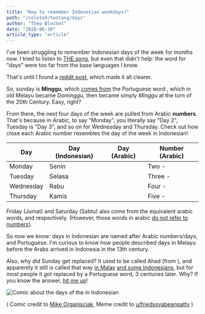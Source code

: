 ```yaml
---
title: "How to remember Indonesian weekdays?"
path: "/celoteh/tentang/days"
author: "Théo Blochet"
date: "2020-06-30"
article_type: "article"
---
```



I've been struggling to remember Indonesian days of the week for months now.
I tried to listen to [THE song](https://www.youtube.com/watch?v=VQVG53eU2gE), but even that didn't help: the word for "days" were too far from the base languages I know.

That's until I found a [reddit post](https://www.reddit.com/r/indonesia/comments/o5j3rd/senin_selasa_rabu_kamis_jumat_sabtu_minggu_itu/), which made it all clearer.

So, sunday is **Minggu**, which [comes from](https://id.wikipedia.org/wiki/Minggu) the Portuguese word <Pronounce text="Domingo" language="	pt-pt" />, which in old Melayu became _Dominggu_, then became simply _Minggu_ at the turn of the 20th Century. Easy, right?

From there, the next four days of the week are pulled from Arabic **numbers**. That's because in Arabic, to say "Monday", you literally say "Day 2", Tuesday is "Day 3", and so on for Wednesday and Thursday. Check out how close each Arabic number resembles the day of the week in Indonesian!

| Day       | Day (Indonesian) | Day (Arabic)                                   | Number (Arabic)                                      |
| --------- | ---------------- | ---------------------------------------------- | ---------------------------------------------------- |
| Monday    | Senin            | <Pronounce text="الإثنين" language="ar-sa" />  | Two - <Pronounce text="اثنين" language="ar-sa" />    |
| Tuesday   | Selasa           | <Pronounce text="الثلاثاء" language="ar-sa" /> | Three - <Pronounce text="ثلاثة " language="ar-sa" /> |
| Wednesday | Rabu             | <Pronounce text="الأربعاء" language="ar-sa" /> | Four - <Pronounce text="أربعة" language="ar-sa" />   |
| Thursday  | Kamis            | <Pronounce text="الخميس" language="ar-sa" />   | Five - <Pronounce text="خمسة " language="ar-sa" />   |

Friday (Jumat) and Saturday (Sabtu) also come from the equivalent arabic words, <Pronounce text="الجمعه" language="ar-sa" /> and <Pronounce text="السبت" language="ar-sa" /> respectively. (However, those words in arabic [do not refer to numbers](https://blogs.transparent.com/arabic/where-do-the-arabic-names-of-weekdays-come-from/)).

So now we know: days in Indonesian are named after Arabic numbers/days, and Portuguese. I'm curious to know how people described days in Melayu before the Arabs arrived in Indonesia in the 13th century.

Also, why did Sunday get replaced? It used to be called Ahad (from <Pronounce text="الأحد" language="ar-sa" />), and apparently it still is called that way [in Malay](https://www.reddit.com/r/indonesia/comments/o5j3rd/senin_selasa_rabu_kamis_jumat_sabtu_minggu_itu/h2nqjo6/?utm_source=reddit&utm_medium=web2x&context=3) [and some Indonesians](https://www.reddit.com/r/indonesia/comments/o5j3rd/senin_selasa_rabu_kamis_jumat_sabtu_minggu_itu/h2mvfvp/?utm_source=reddit&utm_medium=web2x&context=3), but for most people it got replaced by a Portuguese word, 3 centuries later. Why? If you know the answer, [hit me up](https://twitter.com/celotehbahasa)!

![Comic about the days of the in Indonesian][image-1]

( Comic credit to [Mike Organisciak](https://mikeorganisciak.com/), Meme credit to [u/friedsoyabeanpatty](https://www.reddit.com/user/friedsoyabeanpatty/) )

[image-1]: ../images/days_of_the_week.png
